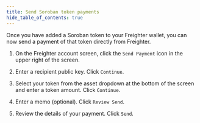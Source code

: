 ```yaml
---
title: Send Soroban token payments
hide_table_of_contents: true
---
```


Once you have added a Soroban token to your Freighter wallet, you can now send a payment of that token directly from Freighter.

1. On the Freighter account screen, click the `Send Payment` icon in the upper right of the screen.

2. Enter a recipient public key. Click `Continue`.

3. Select your token from the asset dropdown at the bottom of the screen and enter a token amount. Click `Continue`.

4. Enter a memo (optional). Click `Review Send`.

5. Review the details of your payment. Click `Send`.
